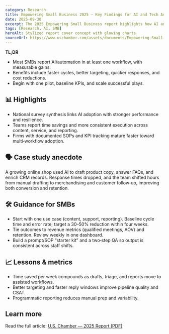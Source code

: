 ```yaml
---
category: Research
title: Empowering Small Business 2025 — Key Findings for AI and Tech Adoption
date: 2025-09-30
excerpt: The 2025 Empowering Small Business report highlights how AI and modern software fuel growth, resilience, and competitiveness for SMBs.
tags: [Research, AI, SMB]
heroAlt: Stylized report cover concept with glowing charts
sourceUrl: https://www.uschamber.com/assets/documents/Empowering-Small-Business-Report-2025.pdf
---
```


**TL;DR**

- Most SMBs report AI/automation in at least one workflow, with measurable gains.
- Benefits include faster cycles, better targeting, quicker responses, and cost reductions.
- Begin with one pilot, baseline KPIs, and scale successful plays.

## 📊 Highlights

- National survey synthesis links AI adoption with stronger performance and resilience.
- Teams report time savings and more consistent execution across content, service, and reporting.
- Firms with documented SOPs and KPI tracking mature faster toward multi‑workflow adoption.

## 🗣 Case study anecdote

A growing online shop used AI to draft product copy, answer FAQs, and enrich CRM records. Response times dropped, and the team shifted hours from manual drafting to merchandising and customer follow‑up, improving both conversion and retention.

## 🛠 Guidance for SMBs

- Start with one use case (content, support, reporting). Baseline cycle time and error rate; target a 30–50% reduction within four weeks.
- Tie outcomes to revenue metrics (qualified meetings, AOV) and retention. Review weekly in one dashboard.
- Build a prompt/SOP “starter kit” and a two‑step QA so output is consistent across staff shifts.

## 📈 Lessons & metrics

- Time saved per week compounds as drafts, triage, and reports move to assisted workflows.
- Better targeting and faster reply windows improve pipeline quality and CSAT.
- Programmatic reporting reduces manual prep and variability.

## Learn more

Read the full article: <a href="https://www.uschamber.com/assets/documents/Empowering-Small-Business-Report-2025.pdf" target="_blank" rel="noopener noreferrer">U.S. Chamber — 2025 Report (PDF)</a>
